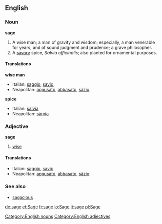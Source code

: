 ==English==
===Noun===
[[Category:English nouns]]
'''sage'''
#A wise man; a man of gravity and wisdom; especially, a man venerable for years, and of sound judgment and prudence; a grave philosopher.
#A [[savory]] spice, ''Salvia officinalis''; also planted for ornamental purposes.

====Translations====
{{checktrans}}
'''wise man'''
*Italian: [[saggio]], [[savio]],
*Neapolitan: [[appusàto]], [[abbasato]], [[sàzio]]
'''spice'''
*Italian: [[salvia]] 
*Neapolitan: [[sàrvia]] 

===Adjective===
[[Category:English adjectives]]
'''sage'''
#[[wise]]

====Translations====
*Italian: [[saggio]], [[savio]]
*Neapolitan: [[appusàto]], [[abbasato]], [[sàzio]]
===See also===
*[[sagacious]]

[[de:sage]]
[[et:Sage]]
[[fr:sage]]
[[io:Sage]]
[[it:sage]]
[[pl:Sage]]